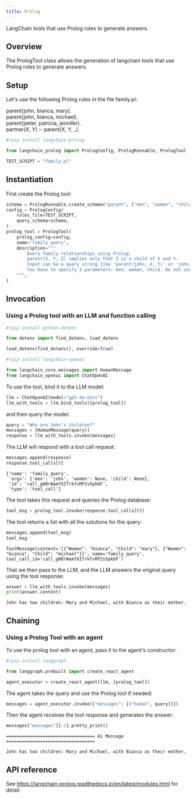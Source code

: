 ```yaml
---
title: Prolog
---
```


LangChain tools that use Prolog rules to generate answers.

## Overview

The PrologTool class allows the generation of langchain tools that use Prolog rules to generate answers.

## Setup

Let's use the following Prolog rules in the file family.pl:

parent(john, bianca, mary).\
parent(john, bianca, michael).\
parent(peter, patricia, jennifer).\
partner(X, Y) :- parent(X, Y, _).


```python
#!pip install langchain-prolog

from langchain_prolog import PrologConfig, PrologRunnable, PrologTool

TEST_SCRIPT = "family.pl"
```

## Instantiation

First create the Prolog tool:


```python
schema = PrologRunnable.create_schema("parent", ["men", "women", "child"])
config = PrologConfig(
    rules_file=TEST_SCRIPT,
    query_schema=schema,
)
prolog_tool = PrologTool(
    prolog_config=config,
    name="family_query",
    description="""
        Query family relationships using Prolog.
        parent(X, Y, Z) implies only that Z is a child of X and Y.
        Input can be a query string like 'parent(john, X, Y)' or 'john, X, Y'"
        You have to specify 3 parameters: men, woman, child. Do not use quotes.
    """,
)
```

## Invocation

### Using a Prolog tool with an LLM and function calling


```python
#!pip install python-dotenv

from dotenv import find_dotenv, load_dotenv

load_dotenv(find_dotenv(), override=True)

#!pip install langchain-openai

from langchain_core.messages import HumanMessage
from langchain_openai import ChatOpenAI
```

To use the tool, bind it to the LLM model:


```python
llm = ChatOpenAI(model="gpt-4o-mini")
llm_with_tools = llm.bind_tools([prolog_tool])
```

and then query the model:


```python
query = "Who are John's children?"
messages = [HumanMessage(query)]
response = llm_with_tools.invoke(messages)
```

The LLM will respond with a tool call request:


```python
messages.append(response)
response.tool_calls[0]
```



```output
{'name': 'family_query',
 'args': {'men': 'john', 'women': None, 'child': None},
 'id': 'call_gH8rWamYXITrkfvRP2s5pkbF',
 'type': 'tool_call'}
```


The tool takes this request and queries the Prolog database:


```python
tool_msg = prolog_tool.invoke(response.tool_calls[0])
```

The tool returns a list with all the solutions for the query:


```python
messages.append(tool_msg)
tool_msg
```



```output
ToolMessage(content='[{"Women": "bianca", "Child": "mary"}, {"Women": "bianca", "Child": "michael"}]', name='family_query', tool_call_id='call_gH8rWamYXITrkfvRP2s5pkbF')
```


That we then pass to the LLM, and the LLM answers the original query using the tool response:


```python
answer = llm_with_tools.invoke(messages)
print(answer.content)
```
```output
John has two children: Mary and Michael, with Bianca as their mother.
```
## Chaining

### Using a Prolog Tool with an agent

To use the prolog tool with an agent, pass it to the agent's constructor:


```python
#!pip install langgraph

from langgraph.prebuilt import create_react_agent

agent_executor = create_react_agent(llm, [prolog_tool])
```

The agent takes the query and use the Prolog tool if needed:


```python
messages = agent_executor.invoke({"messages": [("human", query)]})
```

Then the agent receives​ the tool response and generates the answer:


```python
messages["messages"][-1].pretty_print()
```
```output
================================== Ai Message ==================================

John has two children: Mary and Michael, with Bianca as their mother.
```
## API reference

See https://langchain-prolog.readthedocs.io/en/latest/modules.html for detail.


```python

```
